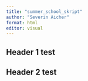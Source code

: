 ```yaml
---
title: "summer_school_skript"
author: "Severin Aicher"
format: html
editor: visual
---
```


## Header 1 test

## Header 2 test
